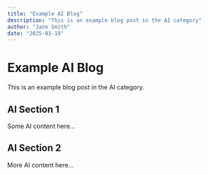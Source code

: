 ```yaml
---
title: "Example AI Blog" 
description: "This is an example blog post in the AI category"
author: "Jane Smith"
date: "2025-03-19"
---
```


# Example AI Blog

This is an example blog post in the AI category.

## AI Section 1

Some AI content here...

## AI Section 2

More AI content here...
